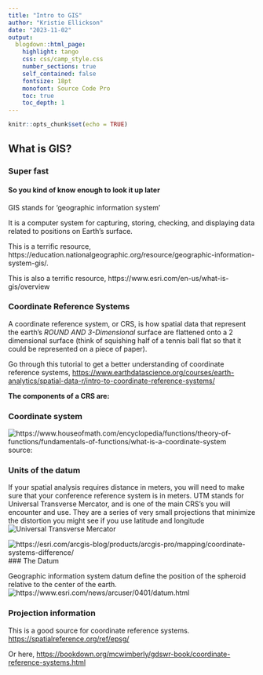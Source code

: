 ```yaml
---
title: "Intro to GIS"
author: "Kristie Ellickson"
date: "2023-11-02"
output: 
  blogdown::html_page: 
    highlight: tango
    css: css/camp_style.css
    number_sections: true
    self_contained: false
    fontsize: 18pt
    monofont: Source Code Pro
    toc: true
    toc_depth: 1
---
```


```r
knitr::opts_chunk$set(echo = TRUE)
```

## What is GIS?
### Super fast
#### So you kind of know enough to look it up later

GIS stands for 'geographic information system'

It is a computer system for capturing, storing, checking, and displaying data related to positions on Earth's surface.

This is a terrific resource, https://education.nationalgeographic.org/resource/geographic-information-system-gis/.

This is also a terrific resource,
https://www.esri.com/en-us/what-is-gis/overview

### Coordinate Reference Systems

A coordinate reference system, or CRS, is how spatial data that represent the earth’s *ROUND AND 3-Dimensional* surface are flattened onto a 2 dimensional surface (think of squishing half of a tennis ball flat so that it could be represented on a piece of paper).

Go through this tutorial to get a better understanding of coordinate reference systems,
<https://www.earthdatascience.org/courses/earth-analytics/spatial-data-r/intro-to-coordinate-reference-systems/>

**The components of a CRS are:**

### Coordinate system

![https://www.houseofmath.com/encyclopedia/functions/theory-of-functions/fundamentals-of-functions/what-is-a-coordinate-system ](https://dctqed2pc42y2.cloudfront.net/overleaf-assets/images/s140_koordinatsystem1eng.svg)
source: 


### Units of the datum

If your spatial analysis requires distance in meters, you will need to make sure that your conference reference system is in meters. UTM stands for Universal Transverse Mercator, and is one of the main CRS's you will encounter and use. They are a series of very small projections that minimize the distortion you might see if you use latitude and longitude
![Universal Transverse Mercator](https://en.wikipedia.org/wiki/Universal_Transverse_Mercator_coordinate_system#/media/File:Universal_Transverse_Mercator_zones.svg)

![https://esri.com/arcgis-blog/products/arcgis-pro/mapping/coordinate-systems-difference/](https://www.esri.com/arcgis-blog/wp-content/uploads/2022/02/grid2.png)
### The Datum

Geographic information system datum define the position of the spheroid relative to the center of the earth.
![https://www.esri.com/news/arcuser/0401/datum.html](https://www.esri.com/news/arcuser/0401/graphics/geoids.gif)

### Projection information

This is a good source for coordinate reference systems.
<https://spatialreference.org/ref/epsg/>

Or here, <https://bookdown.org/mcwimberly/gdswr-book/coordinate-reference-systems.html>
